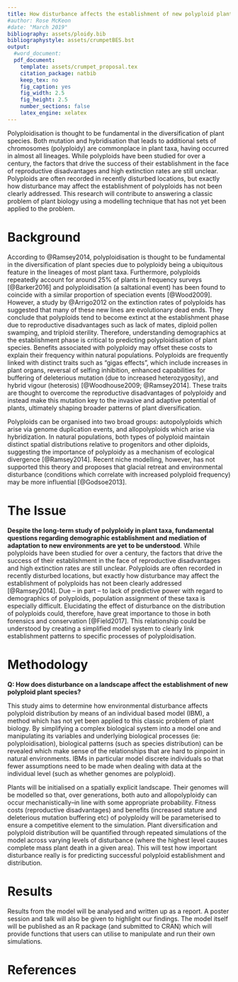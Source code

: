```yaml
---
title: How disturbance affects the establishment of new polyploid plant species
#author: Rose McKeon
#date: "March 2019"
bibliography: assets/ploidy.bib
bibliographystyle: assets/crumpetBES.bst
output: 
  #word_document:
  pdf_document:
    template: assets/crumpet_proposal.tex
    citation_package: natbib
    keep_tex: no
    fig_caption: yes
    fig_width: 2.5
    fig_height: 2.5
    number_sections: false
    latex_engine: xelatex
---
```


Polyploidisation is thought to be fundamental in the diversification of plant species. Both mutation and hybridisation that leads to additional sets of chromosomes (polyploidy) are commonplace in plant taxa, having occurred in almost all lineages. While polyploids have been studied for over a century, the factors that drive the success of their establishment in the face of reproductive disadvantages and high extinction rates are still unclear. Polyploids are often recorded in recently disturbed locations, but exactly how disturbance may affect the establishment of polyploids has not been clearly addressed. This research will contribute to answering a classic problem of plant biology using a modelling technique that has not yet been applied to the problem.

# Background

According to @Ramsey2014, polyploidisation is thought to be fundamental in the diversification of plant species due to polyploidy being a ubiquitous feature in the lineages of most plant taxa. Furthermore, polyploids repeatedly account for around 25% of plants in frequency surveys [@Barker2016] and polyploidisation (a saltational event) has been found to coincide with a similar proportion of speciation events [@Wood2009]. However, a study by @Arrigo2012 on the extinction rates of polyploids has suggested that many of these new lines are evolutionary dead ends. They conclude that polyploids tend to become extinct at the establishment phase due to reproductive disadvantages such as lack of mates, diploid pollen swamping, and triploid sterility. Therefore, understanding demographics at the establishment phase is critical to predicting polyploidisation of plant species. Benefits associated with polyploidy may offset these costs to explain their frequency within natural populations. Polyploids are frequently linked with distinct traits such as "gigas effects", which include increases in plant organs, reversal of selfing inhibition, enhanced capabilities for buffering of deleterious mutation (due to increased heterozygosity), and hybrid vigour (heterosis) [@Woodhouse2009; @Ramsey2014]. These traits are thought to overcome the reproductive disadvantages of polyploidy and instead make this mutation key to the invasive and adaptive potential of plants, ultimately shaping broader patterns of plant diversification.

Polyploids can be organised into two broad groups: autopolyploids which arise via genome duplication events, and allopolyploids which arise via hybridization. In natural populations, both types of polyploid maintain distinct spatial distributions relative to progenitors and other diploids, suggesting the importance of polyploidy as a mechanism of ecological divergence [@Ramsey2014]. Recent niche modelling, however, has not supported this theory and proposes that glacial retreat and environmental disturbance (conditions which correlate with increased polyploid frequency) may be more influential [@Godsoe2013]. <!-- RM: I'm not sure the types of polyploid are central either! but their frequency rates may differ, and their competitive edges may be different too. Autopolyploids were neglected for a long time and I thought it might be remiss to leave them out? I do want more detail in the methods though... I've shortened it somewhat. Will see how that helps.-->

# The Issue

**Despite the long-term study of polyploidy in plant taxa, fundamental questions regarding demographic establishment and mediation of adaptation to new environments are yet to be understood**. While polyploids have been studied for over a century, the factors that drive the success of their establishment in the face of reproductive disadvantages and high extinction rates are still unclear. Polyploids are often recorded in recently disturbed locations, but exactly how disturbance may affect the establishment of polyploids has not been clearly addressed [@Ramsey2014]. Due -- in part -- to lack of predictive power with regard to demographics of polyploids, population assignment of these taxa is especially difficult. Elucidating the effect of disturbance on the distribution of polyploids could, therefore, have great importance to those in both forensics and conservation [@Field2017]. This relationship could be understood by creating a simplified model system to clearly link establishment patterns to specific processes of polyploidisation.

# Methodology

**Q: How does disturbance on a landscape affect the establishment of new polyploid plant species?**

This study aims to determine how environmental disturbance affects polyploid distribution by means of an individual based model (IBM), a method which has not yet been applied to this classic problem of plant biology. By simplifying a complex biological system into a model one and manipulating its variables and underlying biological processes (ie: polyploidisation), biological patterns (such as species distribution) can be revealed which make sense of the relationships that are hard to pinpoint in natural environments. IBMs in particular model discrete individuals so that fewer assumptions need to be made when dealing with data at the individual level (such as whether genomes are polyploid). 

Plants will be initialised on a spatially explicit landscape. Their genomes will be modelled so that, over generations, both auto and allopolyploidy can occur mechanistically--in line with some appropriate probability. Fitness costs (reproductive disadvantages) and benefits (increased stature and deleterious mutation buffering etc) of polyploidy will be parameterised to ensure a competitive element to the simulation. Plant diversification and polyploid distribution will be quantified through repeated simulations of the model across varying levels of disturbance (where the highest level causes complete mass plant death in a given area). This will test how important disturbance really is for predicting successful polyploid establishment and distribution. 


# Results

Results from the model will be analysed and written up as a report. A poster session and talk will also be given to highlight our findings. The model itself will be published as an R package (and submitted to CRAN) which will provide functions that users can utilise to manipulate and run their own simulations. 


# References
